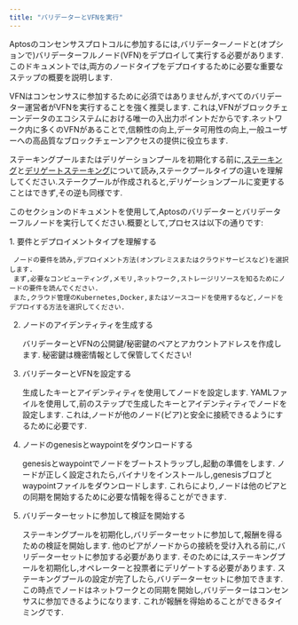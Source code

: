 ```yaml
---
title: "バリデーターとVFNを実行"
---
```


Aptosのコンセンサスプロトコルに参加するには,バリデーターノードと(オプションで)バリデーターフルノード(VFN)をデプロイして実行する必要があります.このドキュメントでは,両方のノードタイプをデプロイするために必要な重要なステップの概要を説明します.


<Aside type="note">
  VFNはコンセンサスに参加するために必須ではありませんが,すべてのバリデーター運営者がVFNを実行することを強く推奨します.
  これは,VFNがブロックチェーンデータのエコシステムにおける唯一の入出力ポイントだからです.ネットワーク内に多くのVFNがあることで,信頼性の向上,データ可用性の向上,一般ユーザーへの高品質なブロックチェーンアクセスの提供に役立ちます.
</Aside>

ステーキングプールまたはデリゲーションプールを初期化する前に,[ステーキング](/ja/network/blockchain/staking)と[デリゲートステーキング](/ja/network/blockchain/delegated-staking)について読み,ステークプールタイプの違いを理解してください.ステークプールが作成されると,デリゲーションプールに変更することはできず,その逆も同様です.

このセクションのドキュメントを使用して,Aptosのバリデーターとバリデーターフルノードを実行してください.概要として,プロセスは以下の通りです:

<Steps>
  1. 要件とデプロイメントタイプを理解する

     ノードの要件を読み,デプロイメント方法(オンプレミスまたはクラウドサービスなど)を選択します.
     まず,必要なコンピューティング,メモリ,ネットワーク,ストレージリソースを知るためにノードの要件を読んでください.
     また,クラウド管理のKubernetes,Docker,またはソースコードを使用するなど,ノードをデプロイする方法を選択してください.

  2. ノードのアイデンティティを生成する

     バリデーターとVFNの公開鍵/秘密鍵のペアとアカウントアドレスを作成します.
     秘密鍵は機密情報として保管してください!

  3. バリデーターとVFNを設定する

     生成したキーとアイデンティティを使用してノードを設定します.
     YAMLファイルを使用して,前のステップで生成したキーとアイデンティティでノードを設定します.
     これは,ノードが他のノード(ピア)と安全に接続できるようにするために必要です.

  4. ノードのgenesisとwaypointをダウンロードする

     genesisとwaypointでノードをブートストラップし,起動の準備をします.
     ノードが正しく設定されたら,バイナリをインストールし,genesisブロブとwaypointファイルをダウンロードします.
     これらにより,ノードは他のピアとの同期を開始するために必要な情報を得ることができます.

  5. バリデーターセットに参加して検証を開始する

     ステーキングプールを初期化し,バリデーターセットに参加して,報酬を得るための検証を開始します.
     他のピアがノードからの接続を受け入れる前に,バリデーターセットに参加する必要があります.
     そのためには,ステーキングプールを初期化し,オペレーターと投票者にデリゲートする必要があります.
     ステーキングプールの設定が完了したら,バリデーターセットに参加できます.
     この時点でノードはネットワークとの同期を開始し,バリデーターはコンセンサスに参加できるようになります.
     これが報酬を得始めることができるタイミングです.
</Steps>
